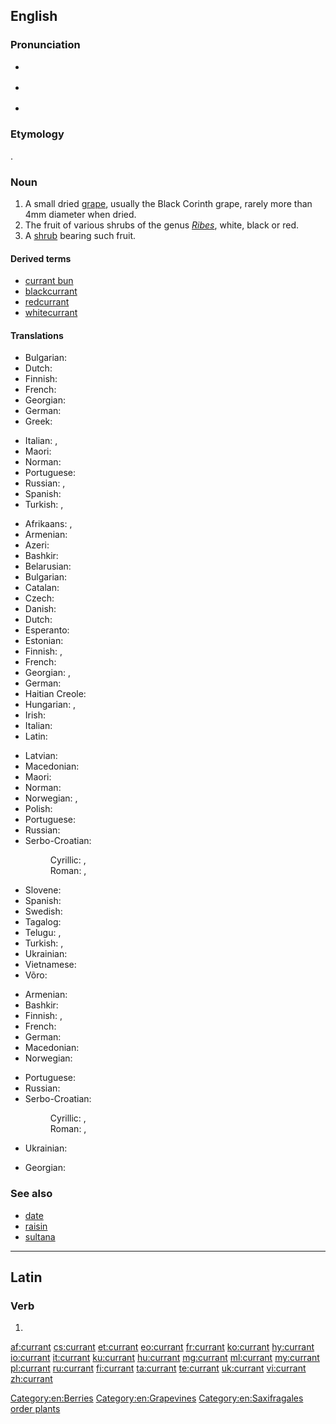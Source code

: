 ==English==

===Pronunciation===
* {{a|RP}} {{IPA|/ˈkʌɹənt/|lang=en}}
* {{a|GA}} {{IPA|/ˈkɝənt/|lang=en}}
* {{audio|en-uk-currant.ogg|Audio (UK)|lang=en}}

===Etymology===
{{bor|en|fr|raisin de Corinthe|lit=grapes of Corinth, the city in Greece}}.

===Noun===
{{en-noun}}

# A small dried [[grape]], usually the Black Corinth grape, rarely more than 4mm diameter when dried.
# The fruit of various shrubs of the genus ''[[Ribes]]'', white, black or red.
# A [[shrub]] bearing such fruit.

====Derived terms====
* [[currant bun]]
* [[blackcurrant]]
* [[redcurrant]]
* [[whitecurrant]]

====Translations====
{{trans-top|small dried grape}}
* Bulgarian: {{t|bg|стафида|f}}
* Dutch: {{t+|nl|krent|f}}
* Finnish: {{t+|fi|korintti}}
* French: {{t+|fr|raisin de Corinthe|m}}
* Georgian: {{t-needed|ka}}
* German: {{t+|de|Korinthe|f}}
* Greek: {{t|el|κορινθιακή σταφίδα|f}}
{{trans-mid}}
* Italian: {{t|it|uva di Corinto|f}}, {{t|it|uva secca|f}}
* Maori: {{t|mi|karani}}
* Norman: {{t|nrf|corînthe|f}}
* Portuguese: {{t+|pt|passa|f}}
* Russian: {{t+|ru|кори́нка|f}}, {{t+|ru|сабза́|f}}
* Spanish: {{t|es|pasa de Corinto|f}}
* Turkish: {{t+|tr|kuş üzümü}}, {{t+|tr|Frenk üzümü}}
{{trans-bottom}}

{{trans-top|fruit}}
* Afrikaans: {{t|af|aalbessievla}}, {{t+|af|aalbes}}
* Armenian: {{t+|hy|հաղարջ}}
* Azeri: {{t|az|qarağat}}
* Bashkir: {{t|ba|ҡарағат|sc=Cyrl}}
* Belarusian: {{t|be|парэчка|f|tr=parečka|sc=Cyrl}}
* Bulgarian: {{t|bg|френско грозде|n}}
* Catalan: {{t|ca|grosella|f}}
* Czech: {{t|cs|rybíz|m}}
* Danish: {{t+|da|solbær}}
* Dutch: {{t+|nl|aalbes|f}}
* Esperanto: {{t|eo|ribo}}
* Estonian: {{t|et|sõstar}}
* Finnish: {{t+|fi|herukka}}, {{t+|fi|viinimarja}}
* French: {{t+|fr|groseille|f}}
* Georgian: {{t|ka|მოცხარის}}, {{t|ka|მოცხარი}}
* German: {{t+|de|Johannisbeere|f}}
* Haitian Creole: {{t|ht|cotoneast}}
* Hungarian: {{t+|hu|ribizli}}, {{t+|hu|ribiszke}}
* Irish: {{t|ga|cuiríní}}
* Italian: {{t+|it|ribes}}
* Latin: {{t|la|ribes|m}}
{{trans-mid}}
* Latvian: {{t+|lv|upene|f}}
* Macedonian: {{t|mk|рибизла|f|tr=ríbizla}}
* Maori: {{t|mi|karani}}
* Norman: {{t|nrf|gradile|f}}
* Norwegian: {{t+|no|rips|m}}, {{t|no|ripsbær|n}}
* Polish: {{t+|pl|porzeczka|f}}
* Portuguese: {{t+|pt|groselha|f}}
* Russian: {{t+|ru|сморо́дина|f}}
* Serbo-Croatian:
*: Cyrillic: {{t|sh|рибиз|m}}, {{t|sh|рибизла|f}}
*: Roman: {{t+|sh|ribiz|m}}, {{t+|sh|ribizla|f}}
* Slovene: {{t+|sl|ribez|m}}
* Spanish: {{t+|es|grosella}}
* Swedish: {{t|sv|vinbär|n}}
* Tagalog: {{t|tl|kurant}}
* Telugu: {{t+|te|ఎండుద్రాక్ష|tr=eṇḍudrākṣa|sc=Telu}}, {{t|te|ಕರ್ರಂಟ್|tr=karraṇṭ|sc=Telu}}
* Turkish: {{t+|tr|kuş üzümü}}, {{t+|tr|Frenk üzümü}}
* Ukrainian: {{t|uk|смородина|f|tr=smorodyna|sc=Cyrl}}
* Vietnamese: {{t|vi|cây phúc bồn tử}}
* Võro: {{t|vro|hõrak}}
{{trans-bottom}}

{{trans-top|bush}}
* Armenian: {{t+|hy|հաղարջենի}}
* Bashkir: {{t|ba|ҡарағат|sc=Cyrl}}
* Finnish: {{t+|fi|viinimarja}}, {{t|fi|viinimarjapensas}}
* French: {{t+|fr|groseillier|m}}
* German: {{t+|de|Johannisbeere|f}}
* Macedonian: {{t|mk|рибизла|f|tr=ríbizla}}
* Norwegian: {{t|no|ripsbærbusk|c}}
{{trans-mid}}
* Portuguese: {{t+|pt|groselheira|f}}
* Russian: {{t+|ru|сморо́дина|f}}
* Serbo-Croatian:
*: Cyrillic: {{t|sh|рибиз|m}}, {{t|sh|рибизла|f}}
*: Roman: {{t+|sh|ribiz|m}}, {{t+|sh|ribizla|f}}
* Ukrainian: {{t|uk|смородина|f|tr=smoródyna|sc=Cyrl}}
{{trans-bottom}}

{{checktrans-top}}
* Georgian: {{t-check|ka|მოცხარი}}
{{trans-mid}}
{{trans-bottom}}

===See also===
* [[date]]
* [[raisin]]
* [[sultana]]

[[Category:en:Berries]]
[[Category:en:Grapevines]]
[[Category:en:Saxifragales order plants]]

----

==Latin==

===Verb===
{{la-verb-form|currant}}

# {{inflection of|currō||3|p|pres|actv|subj|lang=la}}

[[af:currant]]
[[cs:currant]]
[[et:currant]]
[[eo:currant]]
[[fr:currant]]
[[ko:currant]]
[[hy:currant]]
[[io:currant]]
[[it:currant]]
[[ku:currant]]
[[hu:currant]]
[[mg:currant]]
[[ml:currant]]
[[my:currant]]
[[pl:currant]]
[[ru:currant]]
[[fi:currant]]
[[ta:currant]]
[[te:currant]]
[[uk:currant]]
[[vi:currant]]
[[zh:currant]]
